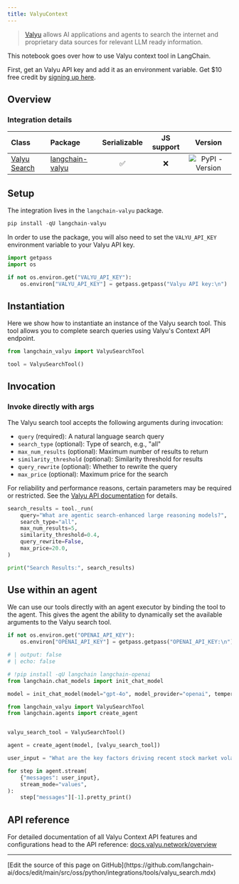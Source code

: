 ```yaml
---
title: ValyuContext
---
```


>[Valyu](https://www.valyu.network/) allows AI applications and agents to search the internet and proprietary data sources for relevant LLM ready information.

This notebook goes over how to use Valyu context tool in LangChain.

First, get an Valyu API key and add it as an environment variable. Get $10 free credit  by [signing up here](https://platform.valyu.network/).

## Overview

### Integration details

| Class                                                         | Package                                                        | Serializable | JS support |  Version |
|:--------------------------------------------------------------|:---------------------------------------------------------------| :---: | :---: | :---: |
| [Valyu Search](https://github.com/valyu-network/langchain-valyu) | [langchain-valyu](https://pypi.org/project/langchain-valyu/) | ✅ | ❌  |  ![PyPI - Version](https://img.shields.io/pypi/v/langchain-valyu?style=flat-square&label=%20) |

## Setup

The integration lives in the `langchain-valyu` package.

```python
pip install -qU langchain-valyu
```

In order to use the package, you will also need to set the `VALYU_API_KEY` environment variable to your Valyu API key.

```python
import getpass
import os

if not os.environ.get("VALYU_API_KEY"):
    os.environ["VALYU_API_KEY"] = getpass.getpass("Valyu API key:\n")
```

## Instantiation

Here we show how to instantiate an instance of the Valyu search tool. This tool allows you to complete search queries using Valyu's Context API endpoint.

```python
from langchain_valyu import ValyuSearchTool

tool = ValyuSearchTool()
```

## Invocation

### Invoke directly with args

The Valyu search tool accepts the following arguments during invocation:

- `query` (required): A natural language search query
- `search_type` (optional): Type of search, e.g., "all"
- `max_num_results` (optional): Maximum number of results to return
- `similarity_threshold` (optional): Similarity threshold for results
- `query_rewrite` (optional): Whether to rewrite the query
- `max_price` (optional): Maximum price for the search

For reliability and performance reasons, certain parameters may be required or restricted. See the [Valyu API documentation](https://docs.valyu.network/overview) for details.

```python
search_results = tool._run(
    query="What are agentic search-enhanced large reasoning models?",
    search_type="all",
    max_num_results=5,
    similarity_threshold=0.4,
    query_rewrite=False,
    max_price=20.0,
)

print("Search Results:", search_results)
```

## Use within an agent

We can use our tools directly with an agent executor by binding the tool to the agent. This gives the agent the ability to dynamically set the available arguments to the Valyu search tool.

```python
if not os.environ.get("OPENAI_API_KEY"):
    os.environ["OPENAI_API_KEY"] = getpass.getpass("OPENAI_API_KEY:\n")
```

```python
# | output: false
# | echo: false

# !pip install -qU langchain langchain-openai
from langchain.chat_models import init_chat_model

model = init_chat_model(model="gpt-4o", model_provider="openai", temperature=0)
```

```python
from langchain_valyu import ValyuSearchTool
from langchain.agents import create_agent


valyu_search_tool = ValyuSearchTool()

agent = create_agent(model, [valyu_search_tool])

user_input = "What are the key factors driving recent stock market volatility, and how do macroeconomic indicators influence equity prices across different sectors?"

for step in agent.stream(
    {"messages": user_input},
    stream_mode="values",
):
    step["messages"][-1].pretty_print()
```

## API reference

For detailed documentation of all Valyu Context API features and configurations head to the API reference: [docs.valyu.network/overview](https://docs.valyu.network/overview)

---

<Callout icon="pen-to-square" iconType="regular">
  [Edit the source of this page on GitHub](https://github.com/langchain-ai/docs/edit/main/src/oss/python/integrations/tools/valyu_search.mdx)
</Callout>
